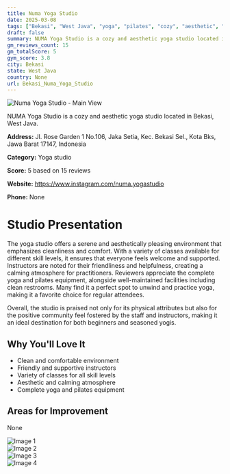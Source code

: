 ```yaml
---
title: Numa Yoga Studio
date: 2025-03-08
tags: ["Bekasi", "West Java", "yoga", "pilates", "cozy", "aesthetic", "Bekasi"]  
draft: false
summary: NUMA Yoga Studio is a cozy and aesthetic yoga studio located in Bekasi, West Java.
gm_reviews_count: 15
gm_totalScore: 5
gym_score: 3.8
city: Bekasi
state: West Java
country: None
url: Bekasi_Numa_Yoga_Studio
---
```


<div className="aspect-[16/9] relative my-8">
  <img 
    src="https://lh5.googleusercontent.com/p/AF1QipMd75W7bknm8SW2L51DuKpF9kSi9C-KFoTd7p0K=w1920-h1080-k-no"
    alt="Numa Yoga Studio - Main View"
    className="object-cover absolute inset-0 w-full h-full rounded-lg"
  />
</div>

NUMA Yoga Studio is a cozy and aesthetic yoga studio located in Bekasi, West Java.

**Address:** Jl. Rose Garden 1 No.106, Jaka Setia, Kec. Bekasi Sel., Kota Bks, Jawa Barat 17147, Indonesia

**Category:** Yoga studio

**Score:** 5 based on 15 reviews

**Website:** https://www.instagram.com/numa.yogastudio

**Phone:** None

# Studio Presentation

The yoga studio offers a serene and aesthetically pleasing environment that emphasizes cleanliness and comfort. With a variety of classes available for different skill levels, it ensures that everyone feels welcome and supported. Instructors are noted for their friendliness and helpfulness, creating a calming atmosphere for practitioners. Reviewers appreciate the complete yoga and pilates equipment, alongside well-maintained facilities including clean restrooms. Many find it a perfect spot to unwind and practice yoga, making it a favorite choice for regular attendees.

Overall, the studio is praised not only for its physical attributes but also for the positive community feel fostered by the staff and instructors, making it an ideal destination for both beginners and seasoned yogis.

## Why You'll Love It

- Clean and comfortable environment
- Friendly and supportive instructors
- Variety of classes for all skill levels
- Aesthetic and calming atmosphere
- Complete yoga and pilates equipment

## Areas for Improvement

None

<div className="grid grid-cols-1 xl:grid-cols-2 gap-4 my-8">
<div className="aspect-[4/3] relative"><img src="https://lh5.googleusercontent.com/p/AF1QipN9xeOLvzgPg3P-1tICA74_SJ61ryn9zWr1wjrX=w1920-h1080-k-no" alt="Image 1" className="object-cover absolute inset-0 w-full h-full rounded-lg" /></div>
<div className="aspect-[4/3] relative"><img src="https://lh5.googleusercontent.com/p/AF1QipOxw2Mgf0DPHS80sT1wwn_IieSI3ENWt5mxlDfc=w1920-h1080-k-no" alt="Image 2" className="object-cover absolute inset-0 w-full h-full rounded-lg" /></div>
<div className="aspect-[4/3] relative"><img src="https://lh5.googleusercontent.com/p/AF1QipOT0CspKlxC6XDzl71hd6okLG74lPZR3OSViu2X=w1920-h1080-k-no" alt="Image 3" className="object-cover absolute inset-0 w-full h-full rounded-lg" /></div>
<div className="aspect-[4/3] relative"><img src="https://lh5.googleusercontent.com/p/AF1QipOB2CP_8f-hqIe7lsOXTkA7d4ALCmBEJw4O5hnM=w1920-h1080-k-no" alt="Image 4" className="object-cover absolute inset-0 w-full h-full rounded-lg" /></div>
</div>